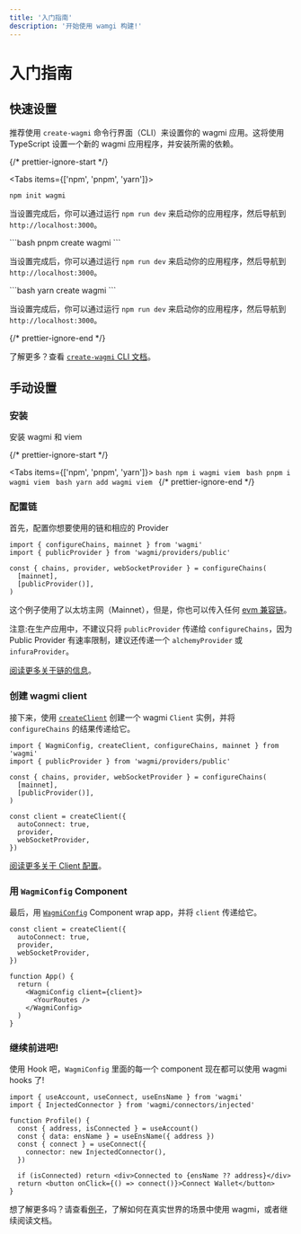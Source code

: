 ```yaml
---
title: '入门指南'
description: '开始使用 wamgi 构建!'
---
```



# 入门指南

## 快速设置

推荐使用 `create-wagmi` 命令行界面（CLI）来设置你的 wagmi 应用。这将使用 TypeScript 设置一个新的 wagmi 应用程序，并安装所需的依赖。

{/* prettier-ignore-start */}

<Tabs items={['npm', 'pnpm', 'yarn']}>
  <Tab>
```bash
npm init wagmi
```

当设置完成后，你可以通过运行 `npm run dev` 来启动你的应用程序，然后导航到 `http://localhost:3000`。

  </Tab>
  <Tab>
```bash
pnpm create wagmi
```

当设置完成后，你可以通过运行 `npm run dev` 来启动你的应用程序，然后导航到 `http://localhost:3000`。

  </Tab>
  <Tab>
```bash
yarn create wagmi
```

当设置完成后，你可以通过运行 `npm run dev` 来启动你的应用程序，然后导航到 `http://localhost:3000`。

  </Tab>
</Tabs>
{/* prettier-ignore-end */}

了解更多？查看 [`create-wagmi` CLI 文档](/cli/create-wagmi)。

## 手动设置

### 安装

安装 wagmi 和 viem

{/* prettier-ignore-start */}

<Tabs items={['npm', 'pnpm', 'yarn']}>
  <Tab>```bash npm i wagmi viem ```</Tab>
  <Tab>```bash pnpm i wagmi viem ```</Tab>
  <Tab>```bash yarn add wagmi viem ```</Tab>
</Tabs>
{/* prettier-ignore-end */}

### 配置链

首先，配置你想要使用的链和相应的 Provider

```tsx
import { configureChains, mainnet } from 'wagmi'
import { publicProvider } from 'wagmi/providers/public'

const { chains, provider, webSocketProvider } = configureChains(
  [mainnet],
  [publicProvider()],
)
```

这个例子使用了以太坊主网（Mainnet），但是，你也可以传入任何 [evm 兼容链](/react/chains)。

注意:在生产应用中，不建议只将 `publicProvider` 传递给 `configureChains`，因为 Public Provider 有速率限制，建议还传递一个 `alchemyProvider` 或 `infuraProvider`。

[阅读更多关于链的信息](/react/providers/configuring-chains)。

### 创建 wagmi client

接下来，使用 [`createClient`](/react/Client) 创建一个 wagmi `Client` 实例，并将 `configureChains` 的结果传递给它。

```tsx {9-13}
import { WagmiConfig, createClient, configureChains, mainnet } from 'wagmi'
import { publicProvider } from 'wagmi/providers/public'

const { chains, provider, webSocketProvider } = configureChains(
  [mainnet],
  [publicProvider()],
)

const client = createClient({
  autoConnect: true,
  provider,
  webSocketProvider,
})
```

[阅读更多关于 Client 配置](/react/client)。

### 用 `WagmiConfig` Component

最后，用 [`WagmiConfig`](/react/WagmiConfig) Component wrap app，并将 `client` 传递给它。

```tsx {9-11}
const client = createClient({
  autoConnect: true,
  provider,
  webSocketProvider,
})

function App() {
  return (
    <WagmiConfig client={client}>
      <YourRoutes />
    </WagmiConfig>
  )
}
```

### 继续前进吧!

使用 Hook 吧，`WagmiConfig` 里面的每一个 component 现在都可以使用 wagmi hooks 了!

```tsx {5,6,7-9}
import { useAccount, useConnect, useEnsName } from 'wagmi'
import { InjectedConnector } from 'wagmi/connectors/injected'

function Profile() {
  const { address, isConnected } = useAccount()
  const { data: ensName } = useEnsName({ address })
  const { connect } = useConnect({
    connector: new InjectedConnector(),
  })

  if (isConnected) return <div>Connected to {ensName ?? address}</div>
  return <button onClick={() => connect()}>Connect Wallet</button>
}
```

想了解更多吗？请查看[例子](/examples/connect-wallet)，了解如何在真实世界的场景中使用 wagmi，或者继续阅读文档。
